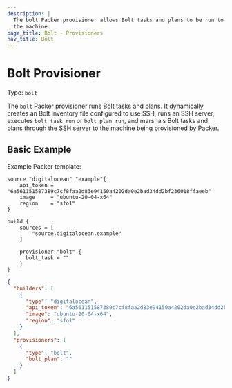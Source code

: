 ```yaml
---
description: |
  The bolt Packer provisioner allows Bolt tasks and plans to be run to provision
  the machine.
page_title: Bolt - Provisioners
nav_title: Bolt
---
```


# Bolt Provisioner

Type: `bolt`

The `bolt` Packer provisioner runs Bolt tasks and plans. It dynamically creates
an Bolt inventory file configured to use SSH, runs an SSH server, executes
`bolt task run` or `bolt plan run`, and marshals Bolt tasks and plans through the SSH server to the
machine being provisioned by Packer.

## Basic Example

Example Packer template:

<Tabs>
<Tab heading="HCL2">

```hcl
source "digitalocean" "example"{
    api_token = "6a561151587389c7cf8faa2d83e94150a4202da0e2bad34dd2bf236018ffaeeb"
    image     = "ubuntu-20-04-x64"
    region    = "sfo1"
}

build {
    sources = [
        "source.digitalocean.example"
    ]

    provisioner "bolt" {
      bolt_task = ""
    }
}
```

</Tab>
<Tab heading="JSON">

```json
{
  "builders": [
    {
      "type": "digitalocean",
      "api_token": "6a561151587389c7cf8faa2d83e94150a4202da0e2bad34dd2bf236018ffaeeb",
      "image": "ubuntu-20-04-x64",
      "region": "sfo1"
    }
  ],
  "provisioners": [
    {
      "type": "bolt",
      "bolt_plan": ""
    }
  ]
}
```

</Tab>
</Tabs>